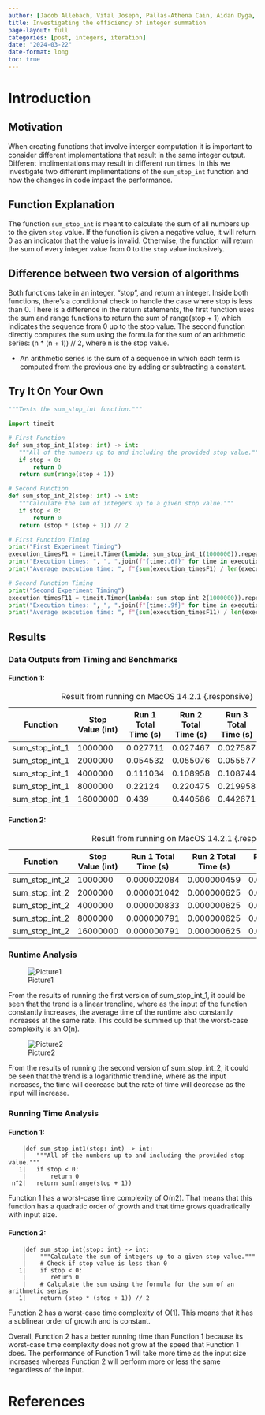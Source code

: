 ```yaml
---
author: [Jacob Allebach, Vital Joseph, Pallas-Athena Cain, Aidan Dyga, Bergas Anargya]
title: Investigating the efficiency of integer summation
page-layout: full
categories: [post, integers, iteration]
date: "2024-03-22"
date-format: long
toc: true
---
```


# Introduction

## Motivation

When creating functions that involve interger computation it is important to consider different implementations that result in the same integer output. Different implimentations may result in different run times. In this we investigate two different implimentations of the `sum_stop_int` function and how the changes in code impact the performance.

## Function Explanation

The function `sum_stop_int` is meant to calculate the sum of all numbers up to the given `stop` value. If the function is given a negative value, it will return 0 as an indicator that the value is invalid. Otherwise, the function will return the sum of every integer value from 0 to the `stop` value inclusively.

## Difference between two version of algorithms

Both functions take in an integer, "stop", and return an integer. Inside both functions, there's a conditional check to handle the case where stop is less than 0. There is a difference in the return statements, the first function uses the sum and range functions to return the sum of range(stop + 1) which indicates the sequence from 0 up to the stop value. The second function directly computes the sum using the formula for the sum of an arithmetic series: (n * (n + 1)) // 2, where n is the stop value. 

* An arithmetic series is the sum of a sequence in which each term is computed from the previous one by adding or subtracting a constant.

## Try It On Your Own

```python
"""Tests the sum_stop_int function."""

import timeit

# First Function
def sum_stop_int_1(stop: int) -> int:
   """All of the numbers up to and including the provided stop value."""
   if stop < 0:
       return 0
   return sum(range(stop + 1))

# Second Function
def sum_stop_int_2(stop: int) -> int:
   """Calculate the sum of integers up to a given stop value."""
   if stop < 0:
       return 0
   return (stop * (stop + 1)) // 2

# First Function Timing
print("First Experiment Timing")
execution_timesF1 = timeit.Timer(lambda: sum_stop_int_1(1000000)).repeat(repeat=3, number=3)
print("Execution times: ", ", ".join(f"{time:.6f}" for time in execution_timesF1))
print("Average execution time: ", f"{sum(execution_timesF1) / len(execution_timesF1):.6f}")

# Second Function Timing
print("Second Experiment Timing")
execution_timesF11 = timeit.Timer(lambda: sum_stop_int_2(1000000)).repeat(repeat=3, number=3)
print("Execution times: ", ", ".join(f"{time:.9f}" for time in execution_timesF11))
print("Average execution time: ", f"{sum(execution_timesF11) / len(execution_timesF11):.9f}")
```

## Results

### Data Outputs from Timing and Benchmarks

#### Function 1:
| Function       | Stop Value (int) | Run 1 Total Time (s) | Run 2 Total Time (s) | Run 3 Total Time (s) | Average Time (s) |
| -------------- | ---------------- | -------------------- | -------------------- | -------------------- | ---------------- |
| sum_stop_int_1 | 1000000          | 0.027711             | 0.027467             | 0.027587             | 0.027588         |
| sum_stop_int_1 | 2000000          | 0.054532             | 0.055076             | 0.055577             | 0.055062         |
| sum_stop_int_1 | 4000000          | 0.111034             | 0.108958             | 0.108744             | 0.109579         |
| sum_stop_int_1 | 8000000          | 0.22124              | 0.220475             | 0.219958             | 0.220558         |
| sum_stop_int_1 | 16000000         | 0.439                | 0.440586             | 0.442671             | 0.440752         |

: Result from running on MacOS 14.2.1 {.responsive}

#### Function 2:
| Function       | Stop Value (int) | Run 1 Total Time (s) | Run 2 Total Time (s) | Run 3 Total Time (s) | Average Time (s) |
| -------------- | ---------------- | -------------------- | -------------------- | -------------------- | ---------------- |
| sum_stop_int_2 | 1000000          | 0.000002084          | 0.000000459          | 0.000000458          | 0.000001         |
| sum_stop_int_2 | 2000000          | 0.000001042          | 0.000000625          | 0.000000708          | 0.000000792      |
| sum_stop_int_2 | 4000000          | 0.000000833          | 0.000000625          | 0.000000625          | 0.000000694      |
| sum_stop_int_2 | 8000000          | 0.000000791          | 0.000000625          | 0.000000625          | 0.00000068       |
| sum_stop_int_2 | 16000000         | 0.000000791          | 0.000000625          | 0.000000583          | 0.000000666      |

: Result from running on MacOS 14.2.1 {.responsive}

### Runtime Analysis

![Picture1](./Screenshot%202024-03-19%20at%2011.37.28%20PM.png)

From the results of running the first version of sum_stop_int_1, it could be seen that the trend is a linear trendline, where as the input of the function constantly increases, the average time of the runtime also constantly increases at the same rate. This could be summed up that the worst-case complexity is an O(n).

![Picture2](./Screenshot%202024-03-21%20at%203.38.52%20PM.png)

From the results of running the second version of sum_stop_int_2, it could be seen that the trend is a logarithmic trendline, where as the input increases, the time will decrease but the rate of time will decrease as the input will increase.

### Running Time Analysis 

#### Function 1:

```
    |def sum_stop_int1(stop: int) -> int:
    |   """All of the numbers up to and including the provided stop value."""
   1|   if stop < 0:
    |       return 0
 n^2|   return sum(range(stop + 1))
```

Function 1 has a worst-case time complexity of O(n2). That means that this function has a quadratic order of growth and that time grows quadratically with input size.

#### Function 2:

```
    |def sum_stop_int(stop: int) -> int:
    |    """Calculate the sum of integers up to a given stop value."""
    |    # Check if stop value is less than 0
   1|    if stop < 0:
    |       return 0
    |    # Calculate the sum using the formula for the sum of an arithmetic series
   1|    return (stop * (stop + 1)) // 2
```

Function 2 has a worst-case time complexity of O(1). This means that it has a sublinear order of growth and is constant. 

Overall, Function 2 has a better running time than Function 1 because its worst-case time complexity does not grow at the speed that Function 1 does. The performance of Function 1 will take more time as the input size increases whereas Function 2 will perform more or less the same regardless of the input.

# References
